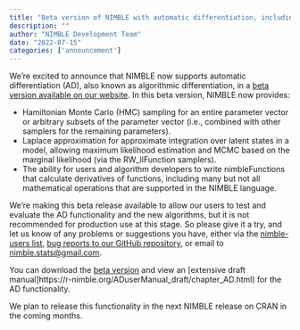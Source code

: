 ```yaml
---
title: "Beta version of NIMBLE with automatic differentiation, including HMC sampling and Laplace approximation"
description: ""
author: "NIMBLE Development Team"
date: "2022-07-15"
categories: ['announcement']
---
```


We’re excited to announce that NIMBLE now supports automatic differentiation (AD), also known as algorithmic differentiation, in a [beta version available on our website](https://r-nimble.org/ad-beta). In this beta version, NIMBLE now provides:

  * Hamiltonian Monte Carlo (HMC) sampling for an entire parameter vector or arbitrary subsets of the parameter vector (i.e., combined with other samplers for the remaining parameters). 
  * Laplace approximation for approximate integration over latent states in a model, allowing maximum likelihood estimation and MCMC based on the marginal likelihood (via the RW_llFunction samplers).
  * The ability for users and algorithm developers to write nimbleFunctions that calculate derivatives of functions, including many but not all mathematical operations that are supported in the NIMBLE language.

We’re making this beta release available to allow our users to test and evaluate the AD functionality and the new algorithms, but it is not recommended for production use at this stage. So please give it a try, and let us know of any problems or suggestions you have, either via the [nimble-users list](https://groups.google.com/g/nimble-users), [bug reports to our GitHub repository](https://github.com/nimble-dev/nimble/issues), or email to [nimble.stats@gmail.com](mailto:nimble.stats@gmail.com). 

You can download the [beta version](https://r-nimble.org/ad-beta) and view an [extensive draft manual]https://r-nimble.org/ADuserManual_draft/chapter_AD.html) for the AD functionality.

We plan to release this functionality in the next NIMBLE release on CRAN in the coming months. 

